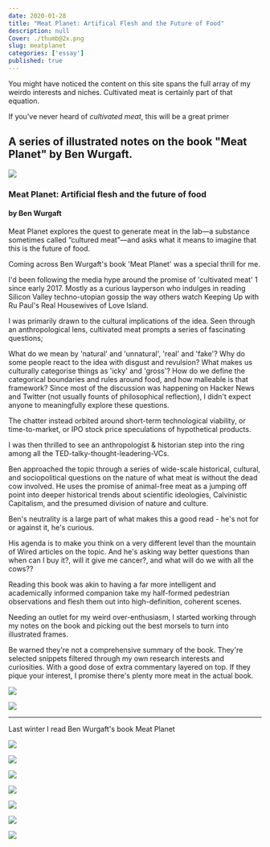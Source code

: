 ```yaml
---
date: 2020-01-28
title: "Meat Planet: Artifical Flesh and the Future of Food"
description: null
Cover: ./thumb@2x.png
slug: meatplanet
categories: ['essay']
published: true
---
```


You might have noticed the content on this site spans the full array of my weirdo interests and niches. Cultivated meat is certainly part of that equation. 

If you've never heard of *cultivated meat*, this will be a great primer

## A series of illustrated notes on the book "Meat Planet" by Ben Wurgaft.

<TwoCol>

<span>

![](../../books/meat-planet/meat.jpg)

</span>

<span>

### Meat Planet: Artificial flesh and the future of food

#### by Ben Wurgaft

Meat Planet explores the quest to generate meat in the lab—a substance sometimes called “cultured meat”—and asks what it means to imagine that this is the future of food.

</span>

</TwoCol>

Coming across Ben Wurgaft's book 'Meat Planet' was a special thrill for me.

I'd been following the media hype around the promise of 'cultivated meat' 1 since early 2017. Mostly as a curious layperson who indulges in reading Silicon Valley techno-utopian gossip the way others watch Keeping Up with Ru Paul's Real Housewives of Love Island.

I was primarily drawn to the cultural implications of the idea. Seen through an anthropological lens, cultivated meat prompts a series of fascinating questions;

What do we mean by 'natural' and 'unnatural', 'real' and 'fake'?
Why do some people react to the idea with disgust and revulsion? What makes us culturally categorise things as 'icky' and 'gross'?
How do we define the categorical boundaries and rules around food, and how malleable is that framework?
Since most of the discussion was happening on Hacker News and Twitter (not usually founts of philosophical reflection), I didn't expect anyone to meaningfully explore these questions.

The chatter instead orbited around short-term technological viability, or time-to-market, or IPO stock price speculations of hypothetical products.

I was then thrilled to see an anthropologist & historian step into the ring among all the TED-talky-thought-leadering-VCs.

Ben approached the topic through a series of wide-scale historical, cultural, and sociopolitical questions on the nature of what meat is without the dead cow involved. He uses the promise of animal-free meat as a jumping off point into deeper historical trends about scientific ideologies, Calvinistic Capitalism, and the presumed division of nature and culture.

Ben's neutrality is a large part of what makes this a good read - he's not for or against it, he's curious.

His agenda is to make you think on a very different level than the mountain of Wired articles on the topic. And he's asking way better questions than when can I buy it?, will it give me cancer?, and what will do we with all the cows??

Reading this book was akin to having a far more intelligent and academically informed companion take my half-formed pedestrian observations and flesh them out into high-definition, coherent scenes.

Needing an outlet for my weird over-enthusiasm, I started working through my notes on the book and picking out the best morsels to turn into illustrated frames.

Be warned they're not a comprehensive summary of the book.
They're selected snippets filtered through my own research interests and curiosities. With a good dose of extra commentary layered on top.
If they pique your interest, I promise there's plenty more meat in the actual book.


![](./meat-1.png)

![](./meat-2.png)

---

Last winter I read <TooltipLink to="#">Ben Wurgaft</TooltipLink>'s book <TooltipLink to="#">Meat Planet</TooltipLink>

![](./meat-3.png)

![](./meat-4.png)

![](./meat-5.png)

![](./meat-6.png)

![](./meat-7.png)

![](./meat-8.png)

![](./meat-9.png)